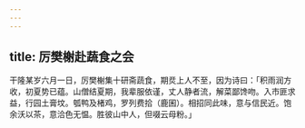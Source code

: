 ```yaml
---
---
---
```

title: 厉樊榭赴蔬食之会
---



干隆某岁六月一日，厉樊榭集十研斋蔬食，期烎上人不至，因为诗曰：「积雨润方收，初夏势已蕴。山僧结夏期，我辈服依谨，丈人静者流，解菜鄙馋吻。入市匪求益，行园土膏坟。瓠鸭及楮鸡，罗列费拾（鹿囷）。相招同此味，意与信民近。饱余沃以茶，意洽色无愠。胜彼山中人，但啜云母粉。」